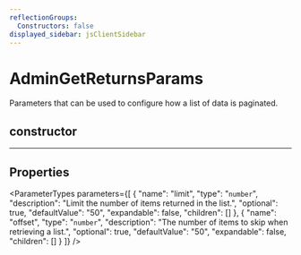 ```yaml
---
reflectionGroups:
  Constructors: false
displayed_sidebar: jsClientSidebar
---
```



# AdminGetReturnsParams

Parameters that can be used to configure how a list of data is paginated.

## constructor

___

## Properties

<ParameterTypes parameters={[
  {
    "name": "limit",
    "type": "`number`",
    "description": "Limit the number of items returned in the list.",
    "optional": true,
    "defaultValue": "50",
    "expandable": false,
    "children": []
  },
  {
    "name": "offset",
    "type": "`number`",
    "description": "The number of items to skip when retrieving a list.",
    "optional": true,
    "defaultValue": "50",
    "expandable": false,
    "children": []
  }
]} />
